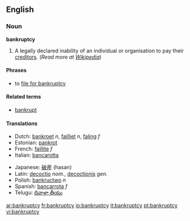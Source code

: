 ==English==

===Noun===
'''bankruptcy'''

# A legally declared inability of an individual or organisation to pay their [[creditor]]s. (''Read more at [[w:bankruptcy|Wikipedia]]'')

====Phrases====
*to [[file for bankruptcy]]

====Related terms====
*[[bankrupt]]

====Translations====
{{top}}
*Dutch: [[bankroet]] ''n'', [[failliet]] ''n'', [[faling]] ''f''
*Estonian: [[pankrot]]
*French: [[faillite]] ''f''
*Italian: [[bancarotta]]
{{mid}}
*Japanese: [[破産]] (hasan)
*Latin: [[decoctio]] ''nom.'', [[decoctionis]] ''gen.''
*Polish: [[bankructwo]] ''n''
*Spanish: [[bancarrota]] ''f''
*Telugu: [[దివాళా తీయు]]
{{bottom}}

[[ar:bankruptcy]]
[[fr:bankruptcy]]
[[io:bankruptcy]]
[[it:bankruptcy]]
[[pt:bankruptcy]]
[[vi:bankruptcy]]